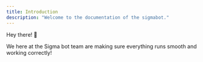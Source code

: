 ```yaml
---
title: Introduction
description: "Welcome to the documentation of the sigmabot."
---
```


Hey there! 👋

We here at the Sigma bot team are making sure everything runs smooth and working correctly!
